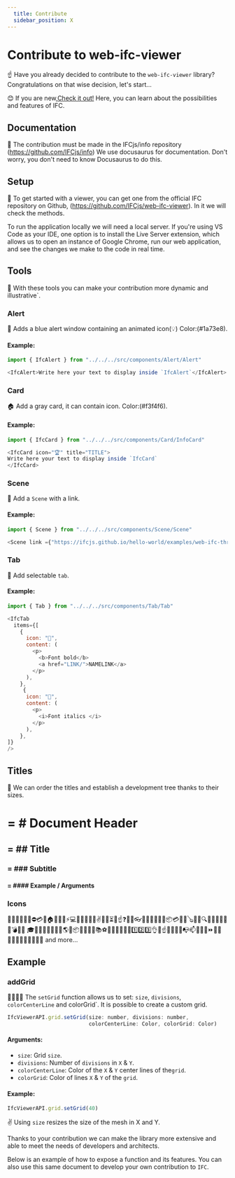 ```yaml
---
  title: Contribute
  sidebar_position: X
---
```



# Contribute to web-ifc-viewer

☝
Have you already decided to contribute to the `web-ifc-viewer` library? Congratulations on that wise decision, let's start...

😊
If you are new,[Check it out!](https://ifcjs.github.io/info/docs/Introduction) Here, you can learn about the possibilities and features of IFC.

## Documentation

📜
The contribution must be made in the IFCjs/info repository (https://github.com/IFCjs/info) We use docusaurus for documentation. Don't worry, you don't need to know Docusaurus to do this.

## Setup

🧰
To get started with a viewer, you can get one from the official IFC repository on Github, (https://github.com/IFCjs/web-ifc-viewer). In it we will check the methods.

<IfcAlert>To run the application locally we will need a local server. If you're using VS Code as your IDE, one option is to install the Live Server extension, which allows us to open an instance of Google Chrome, run our web application, and see the changes we make to the code in real time.</IfcAlert>

## Tools

🧶
With these tools you can make your contribution more dynamic and illustrative`.


### Alert

🎹
Adds a blue alert window containing an animated icon(💡) Color:(#1a73e8).

#### Example:

```js
import { IfcAlert } from "../../../src/components/Alert/Alert"

<IfcAlert>Write here your text to display inside `IfcAlert`</IfcAlert>
```

### Card

🏠
Add a gray card, it can contain icon. Color:(#f3f4f6).

#### Example:

```js
import { IfcCard } from "../../../src/components/Card/InfoCard"

<IfcCard icon="🏆" title="TITLE">
Write here your text to display inside `IfcCard`
</IfcCard>
```

### Scene

💎
Add a `Scene` with a link.

#### Example:

```js
import { Scene } from "../../../src/components/Scene/Scene"

<Scene link ={"https://ifcjs.github.io/hello-world/examples/web-ifc-three/helloworld/"} />
```

### Tab

🌵
Add selectable `tab`.

#### Example:

```js
import { Tab } from "../../../src/components/Tab/Tab"

<IfcTab
  items={[
    {
      icon: "🤖",
      content: (
        <p>
          <b>Font bold</b>
          <a href="LINK/">NAMELINK</a>
        </p>
      ),
    },
     {
      icon: "🦅",
      content: (
        <p>
          <i>Font italics </i>
        </p>
      ),
    },
]}
/>
```
## Titles

🎉
We can order the titles and establish a development tree thanks to their sizes.

# = # Document Header
## = ## Title
### = ### Subtitle
#### = #### Example / Arguments

### Icons

📝🤔👩‍💻🤷‍♀️⛔💳🤖🏠🎩🧊🎯⚡💻🧑📁💎🐱‍👤✌🌱🧰⏳💾☝❓🌚👀👓🎹👨‍💼👷‍♀️🚧📦💳📜🎸🪕🎻📕🔍📘📗📒🌀🧱✨💣💥💅
🎓👬💛🐁🌵😊🤕🚦🌎🔥📦🌳🌲🌴🚀📚⚽🌈🥶🧵🧠💼🔢1️⃣2️⃣3️⃣👌🦅☝📝🎨🧻📁📭📫🎥🚩🎉⏩🚴‍♂️👨‍🎨🤏🚪💪🧶🐭🐣🔳
 and more...

 ## Example

### addGrid

🚴‍♂️🚴‍♂️
The `setGrid` function allows us to set: `size`, `divisions`, `colorCenterLine` and colorGrid`. It is possible to create a custom grid.

```js
IfcViewerAPI.grid.setGrid(size: number, divisions: number,
                          colorCenterLine: Color, colorGrid: Color)
```

#### Arguments:

- `size`: Grid `size`.
- `divisions`: Number of `divisions` in `X` & `Y`.
- `colorCenterLine`: Color of the `X` & `Y` center lines of the`grid`.
- `colorGrid`: Color of lines `X` & `Y` of the `grid`.

#### Example:

```js
IfcViewerAPI.grid.setGrid(40)
```

✌
Using `size` resizes the size of the mesh in X and Y.

<IfcCard icon="🏆" title="Congratulations">
Thanks to your contribution we can make the library more extensive and able to meet the needs of developers and architects.
</IfcCard>

Below is an example of how to expose a function and its features. You can also use this same document to develop your own contribution to `IFC`.
